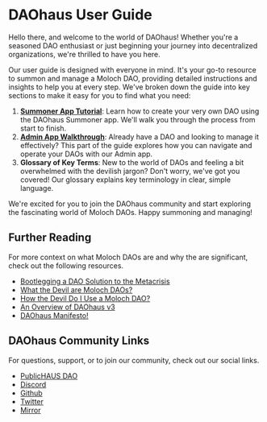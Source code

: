 # DAOhaus User Guide

Hello there, and welcome to the world of DAOhaus! Whether you're a seasoned DAO enthusiast or just beginning your journey into decentralized organizations, we're thrilled to have you here.

Our user guide is designed with everyone in mind. It's your go-to resource to summon and manage a Moloch DAO, providing detailed instructions and insights to help you at every step. We've broken down the guide into key sections to make it easy for you to find what you need:

1. **[Summoner App Tutorial](summoner)**: Learn how to create your very own DAO using the DAOhaus Summoner app. We'll walk you through the process from start to finish.
2. **[Admin App Walkthrough](admin)**: Already have a DAO and looking to manage it effectively? This part of the guide explores how you can navigate and operate your DAOs with our Admin app.
3. **Glossary of Key Terms**: New to the world of DAOs and feeling a bit overwhelmed with the devilish jargon? Don't worry, we've got you covered! Our glossary explains key terminology in clear, simple language.

We're excited for you to join the DAOhaus community and start exploring the fascinating world of Moloch DAOs. Happy summoning and managing!

## Further Reading

For more context on what Moloch DAOs are and why the are significant, check out the following resources.

- [Bootlegging a DAO Solution to the Metacrisis](https://mirror.xyz/0xbootleggers.eth/tpb3SHvmPAyFAxxdemd5RzzKfpYyvNHvZKTtl1bcl_o)
- [What the Devil are Moloch DAOs?](https://daohaus.mirror.xyz/U_JQtheSzdpRFqQwf9Ow3LgLNG0WMZ6ibAyrjWDu_fc)
- [How the Devil Do I Use a Moloch DAO?](https://daohaus.mirror.xyz/9zJrqvsPGwwqrz89Eea6RdsBd8ba9ZG0oCjY05_BXsY)
- [An Overview of DAOhaus v3](https://daohaus.mirror.xyz/bcJCN2H7vow6xRE977A4pTWUNR0vqrgTscFLtu2ttn8)
- [DAOhaus Manifesto!](https://daohaus.mirror.xyz/0NEWxKEKAhR2lDpSaG9aTPTv0Xwo1uynTetajbvurnw)

## DAOhaus Community Links

For questions, support, or to join our community, check out our social links.

- [PublicHAUS DAO](https://admin.daohaus.club/#/molochv3/0xa/0xf5d6b637a9185707f52d40d452956ca49018247a)
- [Discord](https://discord.gg/daohaus)
- [Github](https://github.com/HausDAO/daohaus-monorepo)
- [Twitter](https://twitter.com/nowdaoit)
- [Mirror](https://daohaus.mirror.xyz/)
